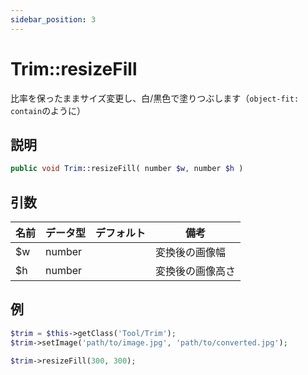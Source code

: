 ```yaml
---
sidebar_position: 3
---
```


# Trim::resizeFill

比率を保ったままサイズ変更し、白/黒色で塗りつぶします（`object-fit: contain`のように）

## 説明

```php
public void Trim::resizeFill( number $w, number $h )
```

## 引数

| 名前 | データ型 | デフォルト | 備考                 |
| ---- | -------- | ---------- | -------------------- |
| $w   | number   |            | 変換後の画像幅       |
| $h   | number   |            | 変換後の画像高さ     |

## 例

```php title="Controller"
$trim = $this->getClass('Tool/Trim');
$trim->setImage('path/to/image.jpg', 'path/to/converted.jpg');

$trim->resizeFill(300, 300);
```
